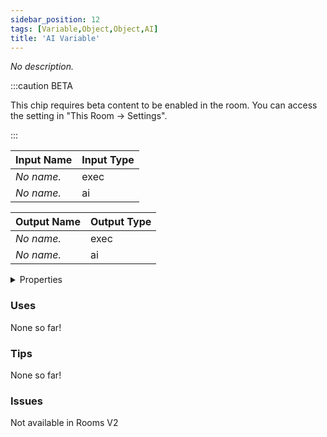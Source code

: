 ```yaml
---
sidebar_position: 12
tags: [Variable,Object,Object,AI]
title: 'AI Variable'
---
```


*No description.*

:::caution BETA

This chip requires beta content to be enabled in the room. You can access the setting in "This Room -> Settings".

:::


<EsbSvg />

| Input Name | Input Type |
|-----------|-----------|
| *No name.* | exec |
| *No name.* | ai |

| Output Name | Output Type |
|-----------|-----------|
| *No name.* | exec |
| *No name.* | ai |


<details>
  <summary>Properties</summary>
  <div>
    <div>
    <table>
      <thead>
        <tr>
          <th>Is beta required?</th>
          <th>✅</th>
        </tr>
        <tr>
          <th>Is this chip a trolling risk?</th>
          <th>❌</th>
        </tr>
        <tr>
          <th>Is this chip a role assignment risk?</th>
          <th>❌</th>
        </tr>
        <tr>
          <th>Chip UUID</th>
          <th>0e92a7fb-fb38-418c-af39-9afec92112ee</th>
        </tr>
      </thead>
    </table>
    </div>
  </div>
</details>

### Uses

None so far!

### Tips

None so far!

### Issues

Not available in Rooms V2

